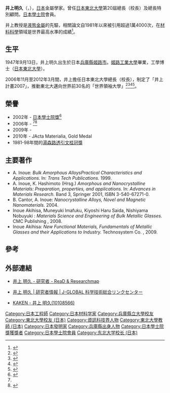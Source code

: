 {{Infobox scientist
|name              = 井上明久
|image             = Akihisa_Inoue_cropped_1_Akihisa_Inoue_James_Zumwalt_and_Ann_Kambara_2009.jpg
|image_width       = 
|box_width         = 
|caption           = 
|birth_date        = {{birth date and age|mf=yes|1947|9|13}}
|birth_place       = [[日本|日本]][[兵庫縣|兵庫縣]][[姬路市|姬路市]]
|death_date        = 
|death_place       = 
|residence         = [[日本|日本]]
|citizenship       = 
|nationality       = {{JPN}}
|fields            = 金屬物質、無機材料・物質、結構・機能材料<ref name="研究者紹介">{{cite web|work=東北大学研究者紹介|title=井上明久|url=http://db.tohoku.ac.jp/whois/detail/7e670744bf4976a8d9df87490e2ed3b7.html|accessdate=2013-03-19|publisher=[[東北大学|東北大学]]|deadurl=yes|archiveurl=https://web.archive.org/web/20130321050501/http://db.tohoku.ac.jp/whois/detail/7e670744bf4976a8d9df87490e2ed3b7.html|archivedate=2013-03-21}}</ref>
|workplaces        = [[東北大學_(日本)|東北大學]]<ref name="sangakukan2006">{{cite|title=巻頭言|periodical=産学官連携ジャーナル|date=2006-06|volume=2|issue=12|issn=1880-4128|url=http://sangakukan.jp/journal/center_contents/author_profile/inoue-a.html|publisher=[[科学技術振興機構|科学技術振興機構]]|access-date=2015-09-12|archive-url=https://web.archive.org/web/20131029203224/http://sangakukan.jp/journal/center_contents/author_profile/inoue-a.html|archive-date=2013-10-29|dead-url=yes}}</ref><ref name="asm2009">{{cite web|url=http://smst.asminternational.org/portal/site/www/NewsItem/?vgnextoid=5a2b4474b7fb4210VgnVCM100000621e010aRCRD|date=2009-11-04|publisher=ASM International|title=Prof. Akihisa Inoue awarded 2010 Acta Materialia, Gold Medal|accessdate=2013-03-19|deadurl=yes|archiveurl=https://archive.is/20130502232227/http://smst.asminternational.org/portal/site/www/NewsItem/?vgnextoid=5a2b4474b7fb4210VgnVCM100000621e010aRCRD|archivedate=2013-05-02}}</ref>
|alma_mater        = [[姬路工業大學|姬路工業大學]]<ref name="asm2009"/><br />[[東北大學_(日本)|東北大學]]<ref name="sangakukan2006"/><ref name="asm2009"/>
|doctoral_advisor  = 
|academic_advisors = 
|doctoral_students = 
|notable_students  = 
| known_for         = 
|author_abbrev_bot = 
|author_abbrev_zoo = 
|influences        = 
|influenced        = 
|awards            = [[日本學士院獎|日本學士院獎]]<br>{{link-en|James C. McGroddy Prize for New Materials|James C. McGroddy Prize for New Materials}}
|signature         =     
|footnotes         = 
}}

{{japanese|japanese=井上 明久|kana=いのうえ あきひさ|romaji=Inoue Akihisa}}
'''井上明久'''（{{jpn|j=井上 明久|hg=いのうえ あきひさ|rm=Inoue Akihisa|f=h}}，{{bd|1947年|9月13日}}），[[日本|日本]]金屬學家。曾任[[日本東北大學|日本東北大學]]第20屆總長（校長）及總長特別顧問。[[日本學士院|日本學士院]]會員。

井上教授是[[液態金屬_(商品名)|液態金屬]]的先驅，相關論文自1981年以來被引用超過1萬4000次，在[[材料科學|材料科學]]領域是世界最高水準的成績<ref>{{cite press release|url=http://www.tohoku.ac.jp/japanese/news/oldnews/topics2006.12.html#20061213n|title=井上総長が日本学士院新会員に|date=2006-12-13|publisher=[[東北大学|東北大学]]|accessdate=2013-19|archive-date=2013-10-30|archive-url=https://web.archive.org/web/20131030234416/http://www.tohoku.ac.jp/japanese/news/oldnews/topics2006.12.html#20061213n|dead-url=no}}</ref>。

== 生平 ==
1947年9月13日，井上明久出生於日本[[兵庫縣|兵庫縣]][[姬路市|姬路市]]。[[姬路工業大學|姬路工業大學]]畢業，工學博士（[[日本東北大學|日本東北大學]]）。

2006年11月至2012年3月間，井上擔任日本東北大學總長（校長），制定了「井上計畫2007」，推動東北大邁向世界前30名的「世界領袖大學」<ref>{{cite web |title=井上プラン（東北大学アクションプラン） |archiveurl=https://web.archive.org/web/20071223063731/http://www.bureau.tohoku.ac.jp/president/open/plan/ |url=http://www.bureau.tohoku.ac.jp/president/open/plan/ |archivedate=2007-12-23 |accessdate=2013-03-23 |publisher=[[東北大学|東北大学]] |deadurl=yes }}</ref><ref name="東北ジャーナル2007">{{cite|periodical=東北ジャーナル|title=新春インタビュー 「知の経営体」に転換し世界トップレベルの大学に 東北大学 総長 井上明久氏|date=2007-01|publisher=建設新聞社|pages=18-21|url=http://iss.ndl.go.jp/books/R000000004-I8634327-00|issn=0917-9941|accessdate=2015-09-12|archive-date=2019-11-28|archive-url=https://web.archive.org/web/20191128191256/https://iss.ndl.go.jp/books/R000000004-I8634327-00}}</ref><ref name="tohoku-anual2011">{{cite web|author=井上明久|title=世界リーディング・ユニバーシティに向けて|work=東北大学アニュアルレビュー2011|url=http://www.bureau.tohoku.ac.jp/koho/pub/annual_review/annual_review2011_j/|year=2011|accessdate=2013-03-19|archive-date=2017-01-18|archive-url=https://web.archive.org/web/20170118221258/http://www.bureau.tohoku.ac.jp/koho/pub/annual_review/annual_review2011_j/|dead-url=no}}</ref><ref name="IDE507">{{cite|periodical=IDE|issue=507|date=2009-01|title=世界リーディング・ユニバーシティへの離陸|author=井上明久|issn=03890511|pages=43-49|url=http://iss.ndl.go.jp/books/R000000004-I9760221-00publisher=[[IDE大学協会|IDE大学協会]]}}{{dead link|date=2017年11月 |bot=InternetArchiveBot |fix-attempted=yes }}</ref>。

== 榮譽 ==
*2002年 - [[日本學士院獎|日本學士院獎]]<ref name="japan-acad">{{cite web|url=http://www.japan-acad.go.jp/japanese/activities/jyusho/091to100.html|title=恩賜賞・日本学士院賞・日本学士院エジンバラ公賞授賞一覧|publisher=[[日本学士院|日本学士院]]|accessdate=2013-03-19|archive-date=2013-07-24|archive-url=https://web.archive.org/web/20130724142942/http://www.japan-acad.go.jp/japanese/activities/jyusho/091to100.html|dead-url=no}}</ref>
*2006年 - {{link-ja|内閣總理大臣賞|内閣総理大臣賞}}<ref name="asm2009"/><ref name="cao2006">{{cite web|url=http://www8.cao.go.jp/cstp/sangakukan/sangakukan2006/award.html|title=第5回産学官連携功労者表彰|publisher=[[内閣府|内閣府]]|year=2006|accessdate=2013-03-19|archive-date=2019-11-14|archive-url=https://web.archive.org/web/20191114205507/https://www8.cao.go.jp/cstp/sangakukan/sangakukan2006/award.html|dead-url=no}}</ref>
*2009年 - {{link-en|James C. McGroddy Prize for New Materials|James C. McGroddy Prize for New Materials}}
*2010年 - JActa Materialia, Gold Medal
*1981-98年間的[[湯森路透引文桂冠獎|湯森路透引文桂冠獎]]

== 主要著作 ==
* A. Inoue: ''Bulk Amorphous AlloysPractical Characteristics and Applications.'' In: ''Trans Tech Publications.'' 1999.
* A. Inoue, K. Hashimoto (Hrsg.) ''Amorphous and Nanocrystalline Materials: Preparation, properties, and applications.'' In: ''Advances in Materials Research.'' Band 3, Springer 2001, ISBN 3-540-67271-0.
* B. Cantor, A. Inoue: ''Nanocrystalline Alloys, Novel and Magnetic Nanomaterials.'' 2004.
* Inoue Akihisa, Muneyuki Imafuku, Kiyoshi Haru Saida, Nishiyama Nobuyuki<!--井上明久，今福宗行，才田淳治，西山信行-->: ''Materials Science and Engineering of Bulk Metallic Glasses.'' CMC Publishing<!--株）シーエムシー出版-->, 2008.
* Inoue Akihisa: ''New Functional Materials, Fundamentals of Metallic Glasses and their Applications to Industry.'' Technosystem Co.<!--株式会社テクノシステム-->, 2009.

== 參考 ==
<references />

== 外部連結 ==
* {{ja}}[http://researchmap.jp/read0168274/ 井上 明久 - 研究者 - ReaD & Researchmap]{{Wayback|url=http://researchmap.jp/read0168274/ |date=20200112001709 }}
* {{ja}}[http://jglobal.jst.go.jp/public/20090422/200901047881251064 井上 明久 | 研究者情報 | J-GLOBAL 科学技術総合リンクセンター]
* {{ja}}[https://archive.is/20130423075824/http://kaken.nii.ac.jp/d/r/10108566 KAKEN - 井上 明久(10108566)]

{{Authority control}}
{{DEFAULTSORT:Inoue Akihisa}}
[[Category:日本工程師|Category:日本工程師]]
[[Category:日本材料学家|Category:日本材料学家]]
[[Category:兵庫縣立大學校友|Category:兵庫縣立大學校友]]
[[Category:東北大學校友_(日本)|Category:東北大學校友 (日本)]]
[[Category:資訊科技界人物|Category:資訊科技界人物]]
[[Category:東北大學教師_(日本)|Category:東北大學教師 (日本)]]
[[Category:日本發明家|Category:日本發明家]]
[[Category:兵庫縣出身人物|Category:兵庫縣出身人物]]
[[Category:日本學士院獎獲獎者|Category:日本學士院獎獲獎者]]
[[Category:日本學士院會員|Category:日本學士院會員]]
[[Category:东北大学校长_(日本)|Category:东北大学校长 (日本)]]
